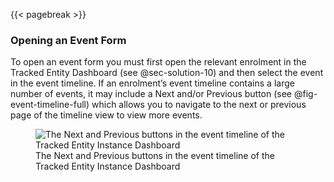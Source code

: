 
{{< pagebreak >}}

### Opening an Event Form {#sec-solution-15}

To open an event form you must first open the relevant enrolment in the Tracked Entity Dashboard (see @sec-solution-10) and then select the event in the event timeline.
If an enrolment's event timeline contains a large number of events, it may include a Next and/or Previous button (see @fig-event-timeline-full) which allows you to navigate to the next or previous page of the timeline view to view more events.

![The Next and Previous buttons in the event timeline of the Tracked Entity Instance Dashboard](img/fig-event-timeline-full.png){#fig-event-timeline-full fig-alt="A screenshot of the Tracked Entity Instance Dashboard with the Next and Previous buttons in the event timeline highlighted"}

